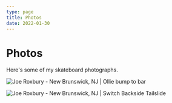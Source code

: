 ```yaml
---
type: page
title: Photos
date: 2022-01-30
---
```


# Photos

Here's some of my skateboard photographs.


<Image
  src="/images/bump-to-bar.jpeg"
  alt="Joe Roxbury - New Brunswick, NJ | Ollie bump to bar"
  width={600}
  height={400}
  priority
  className="next-image"
/>

<Image
  src="/images/switch-back-tail.jpeg"
  alt="Joe Roxbury - New Brunswick, NJ | Switch Backside Tailslide"
  width={500}
  height={500}
  priority
  className="next-image"
/>
